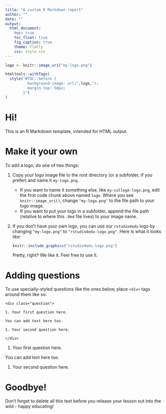 ```yaml
---
title: "A custom R Markdown report"
author: ""
date: ""
output:
  html_document:
    toc: true
    toc_float: true
    fig_caption: true
    theme: flatly
    css: style.css
---
```


```r
logo <- knitr::image_uri("my-logo.png")

htmltools::withTags(
  style("#TOC::before {
          background-image: url(",logo,");
          margin-top: 50px;
        }")
)
```

# Hi!

This is an R Markdown template, intended for HTML output.

# Make it your own

To add a logo, do one of two things:

1. Copy your logo image file to the root directory (or a subfolder, if you prefer) and name it `my-logo.png`. 
    + If you want to name it something else, like `my-college-logo.png`, edit the first code chunk above named `logo`. Where you see `knitr::image_uri()`, change `"my-logo.png"` to the file path to your logo image. 
    + If you want to put your logo in a subfolder, append the file path (relative to where this `.Rmd` file lives) to your image name.

1. If you don't have your own logo, you can use our `rstudio4edu` logo by changing `"my-logo.png"` to `"rstudio4edu-logo.png"`. Here is what it looks like:

    ```r
    knitr::include_graphics("rstudio4edu-logo.png")
    ```

    Pretty, right? We like it. Feel free to use it.

# Adding questions

To use specially-styled questions like the ones below, place `<div>` tags around them like so: 

```
<div class="question">

1. Your first question here.

You can add text here too.

1. Your second question here.

</div>
```

<div class="question">
1. Your first question here.

You can add text here too.

1. Your second question here.
</div>

# Goodbye!

Don't forget to delete all this text before you release your lesson out into the wild - happy educating!
